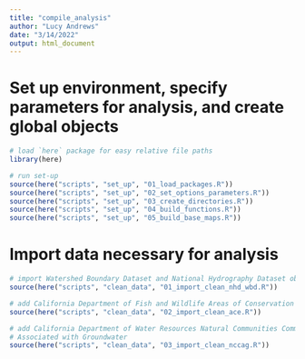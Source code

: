 ```yaml
---
title: "compile_analysis"
author: "Lucy Andrews"
date: "3/14/2022"
output: html_document
---
```


# Set up environment, specify parameters for analysis, and create global objects

```r
# load `here` package for easy relative file paths
library(here)

# run set-up
source(here("scripts", "set_up", "01_load_packages.R"))
source(here("scripts", "set_up", "02_set_options_parameters.R"))
source(here("scripts", "set_up", "03_create_directories.R"))
source(here("scripts", "set_up", "04_build_functions.R"))
source(here("scripts", "set_up", "05_build_base_maps.R"))
```

# Import data necessary for analysis

```r
# import Watershed Boundary Dataset and National Hydrography Dataset objects
source(here("scripts", "clean_data", "01_import_clean_nhd_wbd.R"))

# add California Department of Fish and Wildlife Areas of Conservation Emphasis data
source(here("scripts", "clean_data", "02_import_clean_ace.R"))

# add California Department of Water Resources Natural Communities Commonly
# Associated with Groundwater
source(here("scripts", "clean_data", "03_import_clean_nccag.R"))
```



